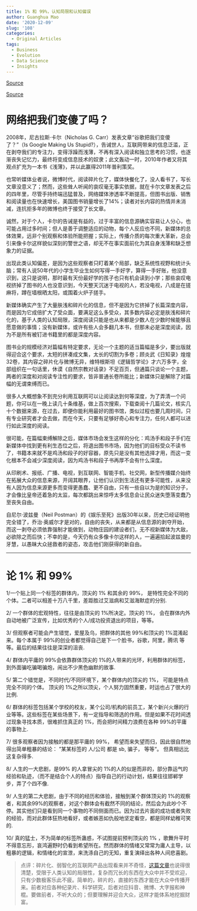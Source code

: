 ```yaml
---
title: 1% 和 99%，认知局限和认知偏误
author: Guanghua Mao
date: '2020-12-09'
slug: '108'
categories:
  - Original Articles
tags:
  - Business
  - Evolution
  - Data Science
  - Insights
---
```


[Source](https://headsalon.org/archives/5508.html)

[Source](https://mp.weixin.qq.com/s?__biz=MzA3MzE5MjM2Mw==&mid=2672246833&idx=1&sn=db40ac7e52e86a6d32ca036144600957&chksm=85a126f5b2d6afe3c0ccc3fb2b349cb141f514c754313c0579e0ef977e34e68d2a5c3cf9a666&scene=21#wechat_redirect)

# 网络把我们变傻了吗？

2008年，尼古拉斯·卡尔（Nicholas G. Carr）发表文章“谷歌把我们变傻了？”（Is Google Making Us Stupid?），告诫世人，互联网带来的信息泛滥，正在剥夺我们的专注力，变得浮躁而浅薄，不再有深入阅读和独立思考的习惯，也逐渐丧失记忆力，最终将变成信息技术的奴隶；此文轰动一时，2010年作者又将其观点扩充为一本书《浅薄》，并以此赢得2011年普利策奖。

也常听媒体业者说，微博时代，阅读碎片化了，媒体快餐化了，没人看书了，写长文章没意义了；然而，这些耸人听闻的哀叹毫无事实依据，就在卡尔文章发表之后的四年里，尽管手持终端迅猛普及，网络媒体渗透率不断提高，但图书出版、销售和阅读量也在快速增长，美国图书销量增长了14%；读者对长内容的热情并未消减，连抗拒多年的微博也终于接受了长文章。

诚然，对于个人，卡尔的告诫是有益的，过于丰富的信息源确实容易让人分心，也可能占用过多时间；但人是善于调整适应的动物，每个人反应也不同，新媒体的总体效果，远非个别观察和体验所能把握；实际上，传播介质的每次重大革新，总会引来像卡尔这样貌似深刻的警世之语，却无不在事实面前化为其自身浅薄和缺乏想象力的证据。

出现此类认知偏差，是因为这些观察者只盯着某个局部，缺乏系统性视野和统计头脑；常有人说50年代的小学生毕业生如何写得一手好字，算得一手好账，他没意识到，这只是说明，那时最有天份最好学的孩子也只有机会读到小学；那些哀叹电视挤掉了图书的人也没意识到，今天整天沉迷于电视的人，若没电视，八成是在搓麻将，蹲在墙根晒太阳，或围着火炉子搓手。

新媒体确实产生了大量肤浅和碎片化的信息，但不是因为它挤掉了长篇深度内容，而是因为它成倍扩大了受众面，要满足这么多受众，其多数内容必定是肤浅和碎片化的，基于人类的认知局限，深度阅读只能是也从来都是少数人在少数时候能够且愿意做的事情；没有新媒体，或许有些人会多翻几本书，但那未必是深度阅读，因为不是所有被钉进书籍里的都是深度内容。

图书业的规模经济对篇幅有特定要求，无论一个主题的适当篇幅是多少，要出版就得迎合这个要求，太短的拼凑成文集，太长的切割为多卷；顾炎武《日知录》煌煌32卷，其内容之碎片化与微博无异，维特根斯坦《逻辑哲学论》才六万多字，全部组织在一句话里，休谟《自然宗教对话录》不足百页，但通篇只谈论一个主题，两者的深度和对阅读专注性的要求，皆非普通长卷所能比；新媒体只是解除了对篇幅的无谓束缚而已。

很多人大概想象不到充分利用互联网可以让阅读达到何等深度，为了弄清一个问题，你可以在一晚上读几十条维基，做上百次搜索，下载查阅十几篇论文，核实几十个数据来源，在过去，即便你能利用最好的图书馆，类似过程也要几周时间，只有专业研究者才会去做，而在今天，只要有足够好奇心和专注力，任何人都可以进行如此深度的阅读。

很可能，在篇幅束缚解除之后，媒体市场会发生这样的分化：鸡汤手和段子手们在新媒体中找到更有利生态位之后，将退出图书市场，因为他们的目标受众不读书了，书籍本来就不是鸡汤和段子的好容器，原先只是没有其他选择才用，而这一变化根本不会减少深度阅读，因为鸡汤书和段子书再厚不会有什么深度。

从印刷术、报纸、广播、电视，到互联网、智能手机、社交网，新型传播媒介始终在拓展大众的信息来源，开阔其眼界，让他们认识到生活还有更多可能性，从来没有人因为信息来源更多而变得更愚蠢、更不自由，只有一些自以为是的知识分子，才会像比皇帝还着急的太监，每次都跳出来惊呼太多信息会让民众迷失堕落变蠢乃至丧失自由。

自尼尔·波兹曼（Neil Postman）的《娱乐至死》出版30年以来，历史已经证明他完全错了，乔治·奥威尔才是对的，自由的丧失，从来都是从信息源的剥夺开始，而这一剥夺必须依靠强制才能做到，动物庄园的建设者们，无不视新媒体为大敌，必欲除之而后快；不幸的是，今天仍有众多像卡尔这样的人，一遍遍拾起波兹曼的牙慧，以愚昧大众拯救者的姿态，攻击他们刚获得的新自由。

---

# 论 1% 和 99%

1/一个贴上同一个标签的群体内，顶尖的 1% 和其余的 99%， 是特性完全不同的个体。二者可以相差十万八千里，差距胜过艾滋病和艾滋海默症的分别.

2/ 一个群体的宏观特性，往往是由顶尖的 1%所决定。顶尖的 1%， 会在群体内外自动地被广泛宣传，比如优秀的个人/成功投资退出的项目，等等。

3/ 但观察者可能会产生错觉，爱屋及乌，把群体的其他 99%和顶尖的 1%混淆起来。每个本属于 99%的创业者都觉得自己是下一个脸书，谷歌，阿里，腾讯 等等。最后的结果往往是深深的沮丧.

4/ 群体内平庸的 99%会依靠群体顶尖的 1%的人带来的光环，利用群体的标签，到外面骗吃骗喝骗炮，闹出不少黑色幽默的故事.

5/ 第二个错觉是，不同时代/不同环境下，某个群体内的顶尖的 1%， 可能是特点完全不同的个体。 顶尖的 1%之所以顶尖，个人努力固然重要，时运也占了很大的比例.

6/ 群体的标签包括某个学校的校友，某个公司/机构的前员工，某个新兴火爆的行业等等。这些标签在某些场景下，有一定指导和筛选的作用。但是如果不花时间透过现象寻找本质，很难抓住真正的 1%，而会把时间精力浪费在各种 99%的平庸的事物上.

7/ 很多观察者因为接触的都是那平庸的 99%， 希望而来失望而归，因此很自然地得出简单粗暴的结论： ”某某标签的 人/公司 都是 sb, 骗子， 等等“。 但真相远比这复杂得多.

8/ 人生的一大悲剧，是99% 的人拿冒尖的 1%的人的似是而非的，部分靠运气的经验和轨迹，（而不是结合个人的特点）指导自己的行动计划，结果往往邯郸学步，弄了个四不像.

9/ 人生的第二大悲剧，由于不同的经历和体验，接触到某个群体顶尖的 1%的观察者，和其余99%的观察者，对这个群体会有截然不同的结论，然后会为此吵个不停。其实他们只是看到同一个事物的不同侧面而已。因为过去片面的成功或者失败的经验，而对此群体狂热地看好，或者嫉恶如仇般地坚定看空，都是同样幼稚可笑的.

10/ 真的猛士，不为简单的标签所蛊惑，不试图提前预判顶尖的 1% ，歌舞升平时不得意忘形，哀鸿遍野时仍看到希望所在。然而群体的情绪又常常为庸人主导，以粗暴的逻辑，和情绪化的宣泄，来洗涤自己的无知，重复演绎出各种人间悲喜剧。

>点评：碎片化、弱智化的互联网产品出现看来并不奇怪，[这篇文章](https://guanghuamao.netlify.app/2020/12/06/abstraction/)也说得很清楚，受限于人类认知的局限性，复杂而冗长的东西在大众中并不受欢迎，只有少数极客乐此不疲。简单的，碎片的，直接的东西才能在大众中传播开来。前者对应各种纪录片、科学研究，后者对应抖音、微博、大字报和神棍。要做前者，不听大众的；但要理解并迎合大众，这样才能体系地挖掘财富。
